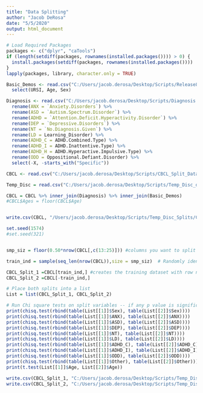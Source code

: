 ```yaml
---
title: "Data Splitting"
author: "Jacob DeRosa"
date: "5/5/2020"
output: html_document
---
```


```r

# Load Required Packages
packages <- c("dplyr", "caTools")
if (length(setdiff(packages, rownames(installed.packages()))) > 0) {
  install.packages(setdiff(packages, rownames(installed.packages())))
}
lapply(packages, library, character.only = TRUE)

```

```r

Basic_Demos <- read.csv("C:/Users/jacob.derosa/Desktop/Scripts/Release8/Basic_Demos_r8.csv", header =T, sep = ",")  %>%
  select(URSI, Age, Sex) 

Diagnosis <- read.csv("C:/Users/jacob.derosa/Desktop/Scripts/Diagnosis.csv", header = T, sep = ",") %>%
  rename(ANX = `Anxiety.Disorders`) %>%
  rename(ASD = `Autism.Spectrum.Disorder`) %>%
  rename(ADHD = `Attention.Deficit.Hyperactivity.Disorder`) %>%
  rename(DEP = `Depressive.Disorders`) %>%
  rename(NT = `No.Diagnosis.Given`) %>%
  rename(LD = Learning_Disorder) %>%
  rename(ADHD_C = ADHD.Combined.Type) %>%
  rename(ADHD_I = ADHD.Inattentive.Type) %>%
  rename(ADHD_H = ADHD.Hyperactive.Impulsive.Type) %>%
  rename(ODD = Oppositional.Defiant.Disorder) %>% 
  select(-X, -starts_with("Specific"))

CBCL <- read.csv("C:/Users/jacob.derosa/Desktop/Scripts/CBCL_Split_Data/CBCL_subs.csv", header =T, sep = ",") %>% select(URSI, ends_with("_T"))

Temp_Disc = read.csv("C:/Users/jacob.derosa/Desktop/Scripts/Temp_Disc_df.csv", header =T, sep = ",") %>% select(URSI, ends_with("_T"))

CBCL = CBCL %>% inner_join(Diagnosis) %>% inner_join(Basic_Demos)
#CBCL$Ages = floor(CBCL$Age)


write.csv(CBCL, "/Users/jacob.derosa/Desktop/Scripts/Temp_Disc_Splits/CBCL.csv")
```

```r
set.seed(1574)
#set.seed(321)


smp_siz = floor(0.50*nrow(CBCL[,c(13:25)])) #columns you want to split

train_ind = sample(seq_len(nrow(CBCL)),size = smp_siz)  # Randomly identifies the rows equal to sample size ( defined in previous instruction) 

CBCL_Split_1 =CBCL[train_ind,] #creates the training dataset with row numbers stored in train_ind
CBCL_Split_2 =CBCL[-train_ind,] 

# Place both splits into a list 
List = list(CBCL_Split_1, CBCL_Split_2)

# Run Chi square tests on split variables -- if any p value is significant, change seed and rerun 
print(chisq.test(rbind(table(List[[1]]$Sex), table(List[[2]]$Sex)))) 
print(chisq.test(rbind(table(List[[1]]$ANX), table(List[[2]]$ANX))))
print(chisq.test(rbind(table(List[[1]]$ASD), table(List[[2]]$ASD))))
print(chisq.test(rbind(table(List[[1]]$DEP), table(List[[2]]$DEP))))
print(chisq.test(rbind(table(List[[1]]$NT), table(List[[2]]$NT))))
print(chisq.test(rbind(table(List[[1]]$LD), table(List[[2]]$LD))))
print(chisq.test(rbind(table(List[[1]]$ADHD_C), table(List[[2]]$ADHD_C))))
print(chisq.test(rbind(table(List[[1]]$ADHD_I), table(List[[2]]$ADHD_I))))
print(chisq.test(rbind(table(List[[1]]$ODD), table(List[[2]]$ODD))))
print(chisq.test(rbind(table(List[[1]]$Other), table(List[[2]]$Other))))
print(t.test(List[[1]]$Age, List[[2]]$Age))

write.csv(CBCL_Split_1, "C:/Users/jacob.derosa/Desktop/Scripts/Temp_Disc_Splits/CBCL_Split_1.csv")
write.csv(CBCL_Split_2, "C:/Users/jacob.derosa/Desktop/Scripts/Temp_Disc_Splits/CBCL_Split_2.csv")

```
